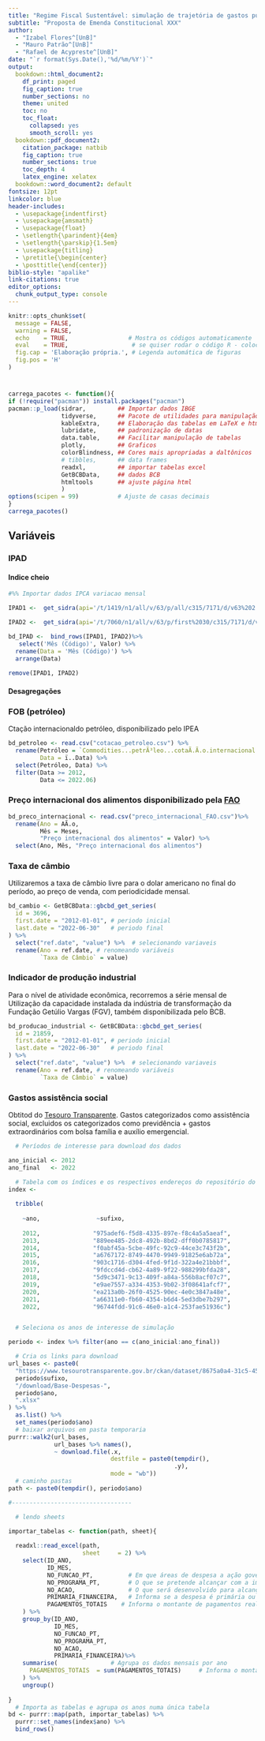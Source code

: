 ```yaml
---
title: "Regime Fiscal Sustentável: simulação de trajetória de gastos públicos federais"
subtitle: "Proposta de Emenda Constitucional XXX"
author: 
  - "Izabel Flores^[UnB]"
  - "Mauro Patrão^[UnB]"
  - "Rafael de Acypreste^[UnB]"
date: "`r format(Sys.Date(),'%d/%m/%Y')`"
output:
  bookdown::html_document2:
    df_print: paged
    fig_caption: true
    number_sections: no
    theme: united
    toc: no
    toc_float:
      collapsed: yes
      smooth_scroll: yes
  bookdown::pdf_document2:  
    citation_package: natbib
    fig_caption: true
    number_sections: true
    toc_depth: 4
    latex_engine: xelatex
  bookdown::word_document2: default
fontsize: 12pt
linkcolor: blue
header-includes:
  - \usepackage{indentfirst}
  - \usepackage{amsmath}
  - \usepackage{float}
  - \setlength{\parindent}{4em}
  - \setlength{\parskip}{1.5em}
  - \usepackage{titling}
  - \pretitle{\begin{center}
  - \posttitle{\end{center}}
biblio-style: "apalike"
link-citations: true
editor_options: 
  chunk_output_type: console
---
```



```r
knitr::opts_chunk$set(
  message = FALSE,
  warning = FALSE,
  echo    = TRUE,                 # Mostra os códigos automaticamente
  eval    = TRUE,                  # se quiser rodar o código R - colocar TRUE
  fig.cap = 'Elaboração própria.', # Legenda automática de figuras
  fig.pos = 'H'
)
```


# {#inic .tabset}


```r
carrega_pacotes <- function(){
if (!require("pacman")) install.packages("pacman")
pacman::p_load(sidrar,         ## Importar dados IBGE 
               tidyverse,      ## Pacote de utilidades para manipulação e visualização
               kableExtra,     ## Elaboração das tabelas em LaTeX e html
               lubridate,      ## padronização de datas
               data.table,     ## Facilitar manipulação de tabelas
               plotly,         ## Graficos
               colorBlindness, ## Cores mais apropriadas a daltônicos
               # tibbles,      ## data frames
               readxl,         ## importar tabelas excel
               GetBCBData,     ## dados BCB
               htmltools       ## ajuste página html
               )
options(scipen = 99)           # Ajuste de casas decimais
}
carrega_pacotes()
```


## Variáveis


### IPAD

#### Indice cheio

```r
#%% Importar dados IPCA variacao mensal

IPAD1 <-  get_sidra(api='/t/1419/n1/all/v/63/p/all/c315/7171/d/v63%202')

IPAD2 <-  get_sidra(api='/t/7060/n1/all/v/63/p/first%2030/c315/7171/d/v63%202')

bd_IPAD <-  bind_rows(IPAD1, IPAD2)%>% 
   select('Mês (Código)', Valor) %>% 
  rename(Data = 'Mês (Código)') %>% 
  arrange(Data)
  
remove(IPAD1, IPAD2)
```

#### Desagregações

### FOB (petróleo)

Ctação internacionaldo petróleo, disponibilizado pelo IPEA

```r

bd_petroleo <- read.csv("cotacao_petroleo.csv") %>% 
  rename(Petróleo = `Commodities...petrÃ³leo...cotaÃ.Ã.o.internacional...US....Fundo.MonetÃ.rio.Internacional..International.Financial.Statistics..FMI.IFS....IFS12_PETROLEUM12`,
         Data = ï..Data) %>% 
  select(Petróleo, Data) %>% 
  filter(Data >= 2012,
         Data <= 2022.06)

```


### Preço internacional dos alimentos disponibilizado pela [FAO](https://www.fao.org/faostat/es/#data/CP)


```r

bd_preco_internacional <- read.csv("preco_internacional_FAO.csv")%>%
  rename(Ano = AÃ.o, 
         Mês = Meses,
         "Preço internacional dos alimentos" = Valor) %>% 
  select(Ano, Mês, "Preço internacional dos alimentos")

```


### Taxa de câmbio 

Utilizaremos a taxa de câmbio livre para o dolar americano no final do período, ao preço de venda, com periodicidade mensal.

```r

bd_cambio <- GetBCBData::gbcbd_get_series(
  id = 3696,
  first.date = "2012-01-01", # periodo inicial
  last.date = "2022-06-30"   # periodo final
) %>% 
  select("ref.date", "value") %>%  # selecionando variaveis
  rename(Ano = ref.date, # renomeando variáveis
         `Taxa de Câmbio` = value)

```


### Indicador de produção industrial

Para o nível de atividade econômica, recorremos a série mensal de Utilização da capacidade instalada da indústria de transformação da Fundação Getúlio Vargas (FGV), também disponibilizada pelo BCB.  

```r
bd_producao_industrial <- GetBCBData::gbcbd_get_series(
  id = 21859,
  first.date = "2012-01-01", # periodo inicial
  last.date = "2022-06-30"   # periodo final
) %>% 
  select("ref.date", "value") %>%  # selecionando variaveis
  rename(Ano = ref.date, # renomeando variáveis
         `Taxa de Câmbio` = value)


```

### Gastos assistência social 

Obtitod do [Tesouro Transparente](http://www.tesourotransparente.gov.br/ckan/dataset/despesas-e-transferencias-totais).
Gastos categorizados como assistência social, excluidos os categorizados como previdência + gastos extraordinários com bolsa família e auxílio emergencial.


```r

  # Períodos de interesse para download dos dados

ano_inicial <- 2012
ano_final   <- 2022

  # Tabela com os índices e os respectivos endereços do repositório do Tesouro
index <- 
  
  tribble(
    
    ~ano,                ~sufixo, 
    
    2012,               "975adef6-f5d8-4335-897e-f8c4a5a5aeaf",
    2013,               "889ee485-2dc8-492b-8bd2-dff0b0785817",
    2014,               "f0abf45a-5cbe-49fc-92c9-44ce3c743f2b",
    2015,               "a6767172-8749-4470-9949-91825e6ab72a",
    2016,               "903c1716-d304-4fed-9f1d-322a4e21bbbf",
    2017,               "9fdccd4d-cb62-4a89-9f22-988299bfda28",
    2018,               "5d9c3471-9c13-409f-a84a-556b8acf07c7",
    2019,               "e9ae7557-a334-4353-9b02-3f08641afcf7",
    2020,               "ea213a0b-26f0-4525-90ec-4e0c3847a48e",
    2021,               "a66311e0-fb60-4354-b6d4-5ed3dbe7b297",
    2022,               "96744fdd-91c6-46e0-a1c4-253fae51936c")


  # Seleciona os anos de interesse de simulação 

periodo <- index %>% filter(ano == c(ano_inicial:ano_final))

  # Cria os links para download
url_bases <- paste0(
  "https://www.tesourotransparente.gov.br/ckan/dataset/8675a0a4-31c5-4593-a24d-fb8e17376eca/resource/",
  periodo$sufixo,
  "/download/Base-Despesas-",
  periodo$ano,
  ".xlsx"
) %>%
  as.list() %>%
  set_names(periodo$ano)
  # baixar arquivos em pasta temporaria
purrr::walk2(url_bases,
             url_bases %>% names(),
             ~ download.file(.x,
                             destfile = paste0(tempdir(),
                                               .y),
                             mode = "wb"))
  # caminho pastas
path <- paste0(tempdir(), periodo$ano)

#----------------------------------

  # lendo sheets

importar_tabelas <- function(path, sheet){
  
  readxl::read_excel(path,
                     sheet     = 2) %>%
    select(ID_ANO,
           ID_MES,
           NO_FUNCAO_PT,          # Em que áreas de despesa a ação governamental será realizada?
           NO_PROGRAMA_PT,        # O que se pretende alcançar com a implementação da Política Pública?
           NO_ACAO,               # O que será desenvolvido para alcançar o objetivo do programa?
           PRIMARIA_FINANCEIRA,   # Informa se a despesa é primária ou financeira)
           PAGAMENTOS_TOTAIS    # Informa o montante de pagamentos realizados (despesas pagas + restos a pagar pagos)
    ) %>% 
    group_by(ID_ANO,
             ID_MES,
             NO_FUNCAO_PT,
             NO_PROGRAMA_PT,
             NO_ACAO,
             PRIMARIA_FINANCEIRA)%>% 
    summarise(               # Agrupa os dados mensais por ano
      PAGAMENTOS_TOTAIS  = sum(PAGAMENTOS_TOTAIS)     # Informa o montante de pagamentos realizados (despesas pagas + restos a pagar pagos)
    ) %>% 
    ungroup()
      
}
  # Importa as tabelas e agrupa os anos numa única tabela
bd <- purrr::map(path, importar_tabelas) %>%
  purrr::set_names(index$ano) %>% 
  bind_rows()
```



